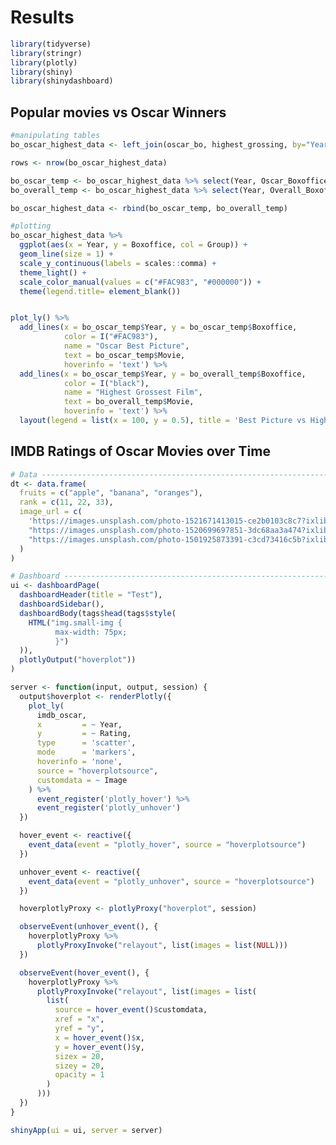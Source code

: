 # Results

```r
library(tidyverse)
library(stringr)
library(plotly)
library(shiny)
library(shinydashboard)
```


## Popular movies vs Oscar Winners 

```r
#manipulating tables
bo_oscar_highest_data <- left_join(oscar_bo, highest_grossing, by="Year") %>% select(Year, Overall_Movie, Overall_Boxoffice, Oscar_Movie, Oscar_Boxoffice)

rows <- nrow(bo_oscar_highest_data)

bo_oscar_temp <- bo_oscar_highest_data %>% select(Year, Oscar_Boxoffice, Oscar_Movie) %>% rename(Boxoffice = Oscar_Boxoffice, Movie = Oscar_Movie) %>% mutate(Group = rep("Oscar", rows))
bo_overall_temp <- bo_oscar_highest_data %>% select(Year, Overall_Boxoffice, Overall_Movie) %>% rename(Boxoffice = Overall_Boxoffice, Movie = Overall_Movie) %>% mutate(Group = rep("Overall", rows))

bo_oscar_highest_data <- rbind(bo_oscar_temp, bo_overall_temp)
```

```r
#plotting
bo_oscar_highest_data %>% 
  ggplot(aes(x = Year, y = Boxoffice, col = Group)) + 
  geom_line(size = 1) +
  scale_y_continuous(labels = scales::comma) +
  theme_light() +
  scale_color_manual(values = c("#FAC983", "#000000")) +
  theme(legend.title= element_blank())


plot_ly() %>%
  add_lines(x = bo_oscar_temp$Year, y = bo_oscar_temp$Boxoffice, 
            color = I("#FAC983"), 
            name = "Oscar Best Picture",
            text = bo_oscar_temp$Movie,
            hoverinfo = 'text') %>%
  add_lines(x = bo_oscar_temp$Year, y = bo_overall_temp$Boxoffice, 
            color = I("black"), 
            name = "Highest Grossest Film",
            text = bo_overall_temp$Movie,
            hoverinfo = 'text') %>%
  layout(legend = list(x = 100, y = 0.5), title = 'Best Picture vs Highest Grossing Boxoffice')
```


## IMDB Ratings of Oscar Movies over Time

```r
# Data ------------------------------------------------------------------
dt <- data.frame(
  fruits = c("apple", "banana", "oranges"),
  rank = c(11, 22, 33),
  image_url = c(
    'https://images.unsplash.com/photo-1521671413015-ce2b0103c8c7?ixlib=rb-0.3.5&s=45547f67f01ffdcad0e33c8417b840a9&auto=format&fit=crop&w=667&q=80',
    "https://images.unsplash.com/photo-1520699697851-3dc68aa3a474?ixlib=rb-0.3.5&ixid=eyJhcHBfaWQiOjEyMDd9&s=ef15aee8bcb3f5928e5b31347adb6173&auto=format&fit=crop&w=400&q=80",
    "https://images.unsplash.com/photo-1501925873391-c3cd73416c5b?ixlib=rb-0.3.5&ixid=eyJhcHBfaWQiOjEyMDd9&s=379e4a0fffc6d11cd5794806681d0211&auto=format&fit=crop&w=750&q=80"
  )
)

# Dashboard ----------------------------------------------------------------
ui <- dashboardPage(
  dashboardHeader(title = "Test"),
  dashboardSidebar(),
  dashboardBody(tags$head(tags$style(
    HTML("img.small-img {
          max-width: 75px;
          }")
  )),
  plotlyOutput("hoverplot"))
)

server <- function(input, output, session) {
  output$hoverplot <- renderPlotly({
    plot_ly(
      imdb_oscar,
      x         = ~ Year,
      y         = ~ Rating,
      type      = 'scatter',
      mode      = 'markers',
      hoverinfo = 'none',
      source = "hoverplotsource",
      customdata = ~ Image
    ) %>%
      event_register('plotly_hover') %>%
      event_register('plotly_unhover')
  })

  hover_event <- reactive({
    event_data(event = "plotly_hover", source = "hoverplotsource")
  })

  unhover_event <- reactive({
    event_data(event = "plotly_unhover", source = "hoverplotsource")
  })

  hoverplotlyProxy <- plotlyProxy("hoverplot", session)

  observeEvent(unhover_event(), {
    hoverplotlyProxy %>%
      plotlyProxyInvoke("relayout", list(images = list(NULL)))
  })

  observeEvent(hover_event(), {
    hoverplotlyProxy %>%
      plotlyProxyInvoke("relayout", list(images = list(
        list(
          source = hover_event()$customdata,
          xref = "x",
          yref = "y",
          x = hover_event()$x,
          y = hover_event()$y,
          sizex = 20,
          sizey = 20,
          opacity = 1
        )
      )))
  })
}

shinyApp(ui = ui, server = server)
```

